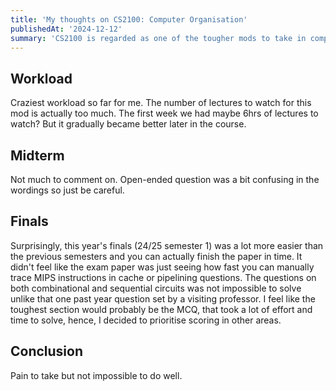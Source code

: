 ```yaml
---
title: 'My thoughts on CS2100: Computer Organisation'
publishedAt: '2024-12-12'
summary: 'CS2100 is regarded as one of the tougher mods to take in computer science and I understand why'
---
```


## Workload

Craziest workload so far for me. The number of lectures to watch for this mod is actually too much. The first week we had maybe 6hrs of lectures to watch?
But it gradually became better later in the course.

## Midterm

Not much to comment on. Open-ended question was a bit confusing in the wordings so just be careful.

## Finals

Surprisingly, this year's finals (24/25 semester 1) was a lot more easier than the previous semesters and you can actually finish the paper in time.
It didn't feel like the exam paper was just seeing how fast you can manually trace MIPS instructions in cache or pipelining questions.
The questions on both combinational and sequential circuits was not impossible to solve unlike that one past year question set by a visiting professor. I feel like the toughest section would probably be the MCQ,
that took a lot of effort and time to solve, hence, I decided to prioritise scoring in other areas.

## Conclusion

Pain to take but not impossible to do well.
